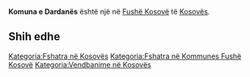 {{Fshat në 
 | Emri                = Komuna e Dardanës
 | EmriAlt                = 
 | NAME_SHORT_FORM=      
 | NAME_GENERIC=      
 | NAME_SORT_NAME_RO=      KOMUNAEDARDANES
 | FULL_NAME_RO = Komuna e Dardanës
 | FULL_NAME_ND_RO=Komuna e Dardanes
 | SORT_NAME_RG=DARDANES KOMUNAE
 | FULL_NAME_RG=Dardanës, Komuna e
 | FULL_NAME_ND_RG=Dardanes, Komuna e
 | SRP_NAME_SHORT_FORM=      
 | SRP_NAME_GENERIC=      
 | SRP_NAME_SORT_NAME_RO=      
 | SRP_FULL_NAME_RO = 
 | SRP_FULL_NAME_ND_RO=
 | SRP_SORT_NAME_RG=
 | SRP_FULL_NAME_RG=
 | SRP_FULL_NAME_ND_RG=
 | Emri (Rasa dhanore) = 
 | Figura              = 
 | Shteti              = Kosovo
 | Komuna              = Fushë Kosovë
 | Kodi postar         = 
 | Sipërfaqja          = 

 | Popullsia           = 

 | Regj. i popullsisë  = 
 | Dend. e popullsisë  = 
 | Faqja zyrtare       = 
 <!--- Koordinatat ----> 
 | Gjerësia            = 42.6
 | Gjatësia            = 21.616667
 | Lartësia            = 
}}
'''Komuna e Dardanës''' është një [[]] në [[Fushë Kosovë]] të [[Kosovës]].

<!-- == Gjeografia == -->
<!-- == Historia == -->
<!-- == Demografia == -->
== Shih edhe ==
{{Komuna Fushë Kosovë}}
{{Kosovo-Administrata-Cung}}

[[Kategoria:Fshatra në Kosovës]]
[[Kategoria:Fshatra në Kommunes Fushë Kosovë]]
[[Kategoria:Vendbanime në Kosovës]]